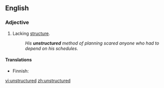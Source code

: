 ==English==

===Adjective===
{{en-adj}}

# Lacking [[structure]].
#:''His '''unstructured''' method of planning scared anyone who had to depend on his schedules.''

====Translations====
{{trans-top|Lacking structure}}
* Finnish: {{t-|fi|epämuodollinen}}
{{trans-mid}}
{{trans-bottom}}

[[vi:unstructured]]
[[zh:unstructured]]
